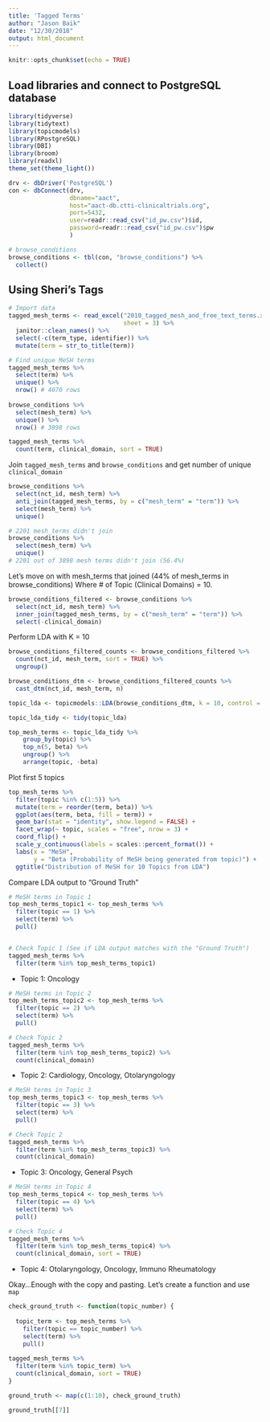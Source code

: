 ```yaml
---
title: 'Tagged Terms'
author: "Jason Baik"
date: "12/30/2018"
output: html_document
---
```


```r
knitr::opts_chunk$set(echo = TRUE)
```

## Load libraries and connect to PostgreSQL database 

```r
library(tidyverse)
library(tidytext)
library(topicmodels)
library(RPostgreSQL)
library(DBI)
library(broom)
library(readxl)
theme_set(theme_light())
```


```r
drv <- dbDriver('PostgreSQL')
con <- dbConnect(drv, 
                 dbname="aact",
                 host="aact-db.ctti-clinicaltrials.org", 
                 port=5432,
                 user=readr::read_csv("id_pw.csv")$id, 
                 password=readr::read_csv("id_pw.csv")$pw
                 )

# browse_conditions
browse_conditions <- tbl(con, "browse_conditions") %>% 
  collect()
```



## Using Sheri's Tags
```r
# Import data
tagged_mesh_terms <- read_excel("2010_tagged_mesh_and_free_text_terms.xlsx",
                                sheet = 3) %>%
  janitor::clean_names() %>% 
  select(-c(term_type, identifier)) %>% 
  mutate(term = str_to_title(term))

# Find unique MeSH terms
tagged_mesh_terms %>% 
  select(term) %>% 
  unique() %>% 
  nrow() # 4070 rows
  
browse_conditions %>% 
  select(mesh_term) %>% 
  unique() %>% 
  nrow() # 3898 rows

tagged_mesh_terms %>% 
  count(term, clinical_domain, sort = TRUE)
```

Join `tagged_mesh_terms` and `browse_conditions` and get number of unique `clinical_domain`
```r
browse_conditions %>%
  select(nct_id, mesh_term) %>% 
  anti_join(tagged_mesh_terms, by = c("mesh_term" = "term")) %>%
  select(mesh_term) %>% 
  unique()

# 2201 mesh_terms didn't join
browse_conditions %>%
  select(mesh_term) %>% 
  unique()
# 2201 out of 3898 mesh terms didn't join (56.4%)
```

Let's move on with mesh_terms that joined (44% of mesh_terms in browse_conditions)
Where # of Topic (Clinical Domains) = 10. 
```r
browse_conditions_filtered <- browse_conditions %>%
  select(nct_id, mesh_term) %>% 
  inner_join(tagged_mesh_terms, by = c("mesh_term" = "term")) %>% 
  select(-clinical_domain) 
```

Perform LDA with K = 10
```r
browse_conditions_filtered_counts <- browse_conditions_filtered %>% 
  count(nct_id, mesh_term, sort = TRUE) %>% 
  ungroup()

browse_conditions_dtm <- browse_conditions_filtered_counts %>% 
  cast_dtm(nct_id, mesh_term, n)

topic_lda <- topicmodels::LDA(browse_conditions_dtm, k = 10, control = list(seed = 1234))

topic_lda_tidy <- tidy(topic_lda)

top_mesh_terms <- topic_lda_tidy %>% 
    group_by(topic) %>% 
    top_n(5, beta) %>% 
    ungroup() %>% 
    arrange(topic, -beta)
```

Plot first 5 topics
```r
top_mesh_terms %>%
  filter(topic %in% c(1:5)) %>% 
  mutate(term = reorder(term, beta)) %>% 
  ggplot(aes(term, beta, fill = term)) +
  geom_bar(stat = "identity", show.legend = FALSE) +
  facet_wrap(~ topic, scales = "free", nrow = 3) +
  coord_flip() +
  scale_y_continuous(labels = scales::percent_format()) +
  labs(x = "MeSH",
       y = "Beta (Probability of MeSH being generated from topic)") +
  ggtitle("Distribution of MeSH for 10 Topics from LDA")
```

Compare LDA output to "Ground Truth"
```r
# MeSH terms in Topic 1
top_mesh_terms_topic1 <- top_mesh_terms %>% 
  filter(topic == 1) %>% 
  select(term) %>% 
  pull()


# Check Topic 1 (See if LDA output matches with the "Ground Truth")
tagged_mesh_terms %>%
  filter(term %in% top_mesh_terms_topic1)
```

* Topic 1: Oncology

```r
# MeSH terms in Topic 2
top_mesh_terms_topic2 <- top_mesh_terms %>% 
  filter(topic == 2) %>% 
  select(term) %>% 
  pull()

# Check Topic 2
tagged_mesh_terms %>%
  filter(term %in% top_mesh_terms_topic2) %>% 
  count(clinical_domain)
```

* Topic 2: Cardiology, Oncology, Otolaryngology

```r
# MeSH terms in Topic 3
top_mesh_terms_topic3 <- top_mesh_terms %>% 
  filter(topic == 3) %>% 
  select(term) %>% 
  pull()

# Check Topic 2
tagged_mesh_terms %>%
  filter(term %in% top_mesh_terms_topic3) %>% 
  count(clinical_domain)
```


* Topic 3: Oncology, General Psych

```r
# MeSH terms in Topic 4
top_mesh_terms_topic4 <- top_mesh_terms %>% 
  filter(topic == 4) %>% 
  select(term) %>% 
  pull()

# Check Topic 4
tagged_mesh_terms %>%
  filter(term %in% top_mesh_terms_topic4) %>% 
  count(clinical_domain, sort = TRUE)
```

* Topic 4: Otolaryngology, Oncology, Immuno Rheumatology

Okay...Enough with the copy and pasting. Let's create a function and use `map`
```r
check_ground_truth <- function(topic_number) {
  
  topic_term <- top_mesh_terms %>% 
    filter(topic == topic_number) %>% 
    select(term) %>% 
    pull()
  
tagged_mesh_terms %>%
  filter(term %in% topic_term) %>% 
  count(clinical_domain, sort = TRUE)
}
```

```r
ground_truth <- map(c(1:10), check_ground_truth)

ground_truth[[7]]
```

